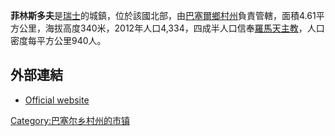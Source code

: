 '''菲林斯多夫'''是[[瑞士|瑞士]]的城鎮，位於該國北部，由[[巴塞爾鄉村州|巴塞爾鄉村州]]負責管轄，面積4.61平方公里，海拔高度340米，2012年人口4,334，四成半人口信奉[[羅馬天主教|羅馬天主教]]，人口密度每平方公里940人。

==外部連結==
* [http://www.fuellinsdorf.ch Official website] {{Wayback|url=http://www.fuellinsdorf.ch/ |date=20200319172317 }} {{de icon}}

{{Switzerland-geo-stub}}
[[Category:巴塞尔乡村州的市镇|Category:巴塞尔乡村州的市镇]]